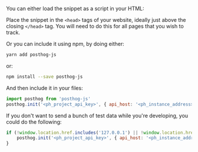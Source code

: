 
You can either load the snippet as a script in your HTML:

<Snippet />

Place the snippet in the `<head>` tags of your website, ideally just above the closing `</head>` tag. You will need to do this for all pages that you wish to track.

Or you can include it using npm, by doing either:

```bash
yarn add posthog-js
```

or:

```bash
npm install --save posthog-js
```

And then include it in your files:

```js
import posthog from 'posthog-js'
posthog.init('<ph_project_api_key>', { api_host: '<ph_instance_address>' })
```

If you don't want to send a bunch of test data while you're developing, you could do the following:

```js
if (!window.location.href.includes('127.0.0.1') || !window.location.href.includes('localhost')) {
    posthog.init('<ph_project_api_key>', { api_host: '<ph_instance_address>' })
}
```
